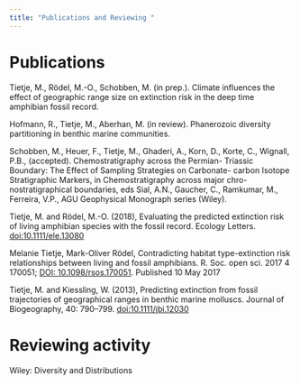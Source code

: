 ```yaml
---
title: "Publications and Reviewing "
---
```


# Publications
Tietje, M., Rödel, M.-O., Schobben, M. (in prep.). Climate influences the effect of geographic
range size on extinction risk in the deep time amphibian fossil record.

Hofmann, R., Tietje, M., Aberhan, M. (in review). Phanerozoic diversity partitioning in benthic
marine communities.

Schobben, M., Heuer, F., Tietje, M., Ghaderi, A., Korn, D., Korte, C., Wignall, P.B., (accepted).
Chemostratigraphy across the Permian- Triassic Boundary: The Effect of Sampling Strategies
on Carbonate- carbon Isotope Stratigraphic Markers, in Chemostratigraphy across major chro-
nostratigraphical boundaries, eds Sial, A.N., Gaucher, C., Ramkumar, M., Ferreira, V.P., AGU
Geophysical Monograph series (Wiley).

Tietje, M. and Rödel, M.-O. (2018), Evaluating the predicted extinction risk of living amphibian species with the fossil record. Ecology Letters. [doi:10.1111/ele.13080](https://doi.org/10.1111/ele.13080)

Melanie Tietje, Mark-Oliver Rödel, Contradicting habitat type-extinction risk relationships between living and fossil amphibians. R. Soc. open sci. 2017 4 170051; [DOI: 10.1098/rsos.170051](http://rsos.royalsocietypublishing.org/cgi/content/full/rsos.170051?ijkey=HFAoNHwozz9aFKn&keytype=ref). Published 10 May 2017

Tietje, M. and Kiessling, W. (2013), Predicting extinction from fossil trajectories of geographical ranges in benthic marine molluscs. Journal of Biogeography, 40: 790–799. [doi:10.1111/jbi.12030](http://onlinelibrary.wiley.com/doi/10.1111/jbi.12030/abstract)


# Reviewing activity
Wiley: Diversity and Distributions

